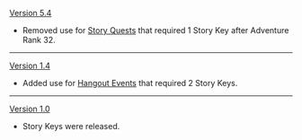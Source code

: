 {{Change History/Header}}
[[Version 5.4]]
* Removed use for [[Story Quest]]s that required 1 Story Key after Adventure Rank 32.
----
[[Version 1.4]]
* Added use for [[Hangout Event]]s that required 2 Story Keys.
----
[[Version 1.0]]
* Story Keys were released.